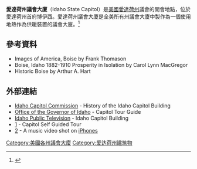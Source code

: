 {{Infobox NRHP
| name                 =愛達荷州議會大廈
| image                = Idaho Capitol Building.JPG
| image_size           = 340px
| caption              = 議會大廈
| coordinates          = {{coord|43.6177|-116.1996|region:US_type:landmark|display=inline, title}}
| style                = [[Classical_Revival|Classical Revival]]
<!--| map_type = Idaho#USA -->
| pushpin_label =Boise<!--Idaho State Capitol-->
| location             = [[美國|美國]][[愛達荷州|愛達荷州]][[博伊西|博伊西]]<br>700 West Jefferson Street<!-- 83702 -->
| owner                = State of Idaho
| floor_area           = {{convert|201720|sqft|acre m2|abbr=on}}<!--4.631 acres-->
| height               = {{convert|208|ft}}
| start_date           = 1905
| completion_date      = {{start date and age|1912}}<br/>1920 (wings)
| cost                 = [[United_States_dollar|$]]2,098,455
| architect            = 約翰·E·圖特洛特<br/>Charles Hummel
{{Infobox NRHP
| embed                = yes
| name                 = 
| nrhp_type            = cp
| nocat                = yes
| partof               = Boise Capitol Area District
| image                = 
| alt                  = 
| caption              =
| built                = 
| architect            = 
| architecture         = 
| added                = 1976 年 5 月 12 日
| refnum               = 76000663<ref name="nris">{{NRISref|version=2013a}}</ref>
| mpsub                = 
}}
}}
'''愛達荷州議會大廈'''（Idaho State Capitol）是[[美國|美國]][[愛達荷州|愛達荷州]]議會的開會地點，位於愛達荷州首府博伊西。愛達荷州議會大廈是全美所有州議會大廈中製作為一個使用地熱作為供暖裝置的議會大廈。<ref>{{cite book|title=Laws of the Territory of Idaho, Second session: An Act to permanently locate the capital of the Territory of Idaho|date=December 7, 1864|page=427|publisher=Frank Kenyon, Territorial Printer|url=https://archive.org/stream/lawsofterritoryo00idah#page/n439/mode/2up}}</ref>

==參考資料==
{{reflist}}
*Images of America, Boise by Frank Thomason
*Boise, Idaho 1882-1910 Prosperity in Isolation by Carol Lynn MacGregor
*Historic Boise by Arthur A. Hart
==外部連結==
* [https://web.archive.org/web/20120501052023/http://www.capitolcommission.idaho.gov/about/history.html Idaho Capitol Commission] - History of the Idaho Capitol Building
* [https://web.archive.org/web/20100106220707/http://gov.idaho.gov/fyi/tour/tour_index.html Office of the Governor of Idaho] - Capitol Tour Guide
* [https://web.archive.org/web/20150611084142/http://idahoptv.org/buildingbig/buildings/idcapital.html Idaho Public Television] - Idaho Capitol Building
* [https://web.archive.org/web/20111109140916/http://legislature.idaho.gov/capitol/selfguidedtour.pdf] - Capitol Self Guided Tour
* [https://www.facebook.com/photo.php?v=1913381187429] - A music video shot on [[iPhone|iPhone]]s
{{Commons category-inline}}

{{US State Capitols}}
[[Category:美國各州議會大廈|Category:美國各州議會大廈]]
[[Category:爱达荷州建筑物|Category:爱达荷州建筑物]]